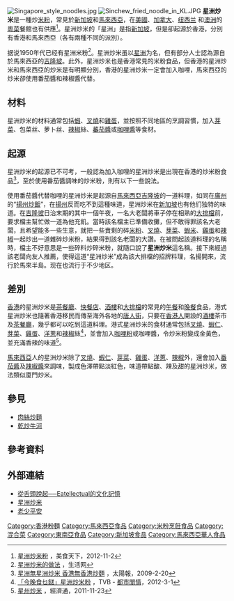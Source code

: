 [[File:Singapore_style_noodles.jpg|thumb]]
[[File:Sinchew_fried_noodle_in_KL.JPG|thumb]]
'''星洲炒米'''是一種炒[[米粉|米粉]]，常見於[[新加坡|新加坡]]和[[馬來西亞|馬來西亞]]，在[[美國|美國]]、[[加拿大|加拿大]]、[[纽西兰|纽西兰]] 和[[澳洲|澳洲]]的[[粵菜|粵菜]]餐館也有供應<ref>[http://home.meishichina.com/recipe-97665.html 星洲炒米粉] {{Wayback|url=http://home.meishichina.com/recipe-97665.html |date=20191206145552 }}，美食天下，2012-11-2</ref>。星洲炒米的「星洲」是指[[新加坡|新加坡]]，但是卻起源於香港，分別有香港和馬來西亞（各有兩種不同的派別）。

据说1950年代已经有星洲米粉<ref>[http://www.shw365.com/mstd/mskt/200812/55167.html 星洲炒米的做法] {{Wayback|url=http://www.shw365.com/mstd/mskt/200812/55167.html |date=20160304101758 }}，生活网</ref>。星洲炒米虽以[[星洲|星洲]]为名，但有部分人士認為源自於馬來西亞的[[吉隆坡|吉隆坡]]。此外，星洲炒米也是香港常見的米粉食品，但香港的星洲炒米和馬來西亞的炒米是有明顯分別，香港的星洲炒米一定會加入咖哩，馬來西亞的炒米卻使用番茄醬和辣椒醬代替。

== 材料 ==
星洲炒米的材料通常包括[[蝦|蝦]]、[[叉燒|叉燒]]和[[雞蛋|雞蛋]]，並按照不同地區的烹調習慣，加入[[芽菜|芽菜]]、包菜丝、萝卜丝、[[辣椒|辣椒]]絲、[[蕃茄醬|蕃茄醬]]或[[咖哩|咖哩醬]]等食材。

== 起源 ==
星洲炒米的起源已不可考，一般認為加入咖哩的星洲炒米是出現在香港的炒米粉食品<ref>[http://the-sun.on.cc/cnt/news/20090920/00405_003.html 星洲無星洲炒米 香港無香港炒麵] {{Wayback|url=http://the-sun.on.cc/cnt/news/20090920/00405_003.html |date=20180711100009 }}，太陽報，2009-2-20</ref>，至於使用番茄醬調味的炒米粉，則有以下一些說法。

使用番茄醬代替咖哩的星洲炒米是起源自[[馬來西亞|馬來西亞]][[吉隆坡|吉隆坡]]的一道料理，如同在[[廣州|廣州]]的“[[揚州炒飯|揚州炒飯]]”，在[[揚州市|揚州]]反而吃不到這種味道，星洲炒米在[[新加坡|新加坡]]也有他们独特的味道。在[[吉隆坡|吉隆坡]]日治末期的其中一個午夜，一名大老闆將車子停在相熟的[[大排檔|大排檔]]前，要求檔主幫忙做一道為他充飢。當時該名檔主已準備收攤，但不敢得罪該名大老闆，且希望能多一些生意，就把一些賣剩的碎[[米粉|米粉]]、[[叉燒|叉燒]]、[[芽菜|芽菜]]、[[蝦米|蝦米]]、[[雞蛋|雞蛋]]和[[辣椒|辣椒]]一起炒出一道雜碎炒米粉，結果得到該名老闆的大讚。在被問起該道料理的名稱時，檔主不好意思是一些碎料炒碎米粉，就隨口說了'''星洲炒米'''這名稱。接下來經過該老闆向友人推薦，使得這道“星洲炒米”成為該大排檔的招牌料理，名揚開來，流行於馬來半島。现在也流行于不少地区。

== 差別 ==
[[香港|香港]]的星洲炒米是[[茶餐廳|茶餐廳]]、[[港式快餐店|快餐店]]、[[酒樓|酒樓]]和[[大排檔|大排檔]]的常見的[[午餐|午餐]]和[[晚餐|晚餐]]食品，港式星洲炒米也隨著香港移民而傳至海外各地的[[唐人街|唐人街]]，只要在[[香港人|香港人]]開設的[[酒樓|酒樓]]茶市及[[茶餐廳|茶餐廳]]，幾乎都可以吃到這道料理。港式星洲炒米的食材通常包括[[叉燒|叉燒]]、[[蝦仁|蝦仁]]、[[芽菜|芽菜]]、[[雞蛋|雞蛋]]、[[洋蔥|洋蔥]]和[[辣椒|辣椒]]絲<ref>[http://programme.tvb.com/lifestyle/pleasureandleisure/i_info/124236/7/1316 「今晚食乜餸」星洲炒米粉] {{Wayback|url=http://programme.tvb.com/lifestyle/pleasureandleisure/i_info/124236/7/1316 |date=20190919052328 }}，TVB - [[都市閒情|都市閒情]]，2012-3-1</ref>，並會加入[[咖哩粉|咖哩粉]]或咖哩醬，令炒米粉變成金黃色，並充滿香辣的味道<ref>[http://lifestyle.etnet.com.hk/column/index.php/leisure/homecooking/7069 星州炒米] {{Wayback|url=http://lifestyle.etnet.com.hk/column/index.php/leisure/homecooking/7069 |date=20190917154300 }}，經濟通，2011-11-23</ref>。

[[馬來西亞|馬來西亞]]人的星洲炒米除了[[叉燒|叉燒]]、[[蝦仁|蝦仁]]、[[芽菜|芽菜]]、[[雞蛋|雞蛋]]、[[洋蔥|洋蔥]]、[[辣椒|辣椒]]外，還會加入[[番茄醬|番茄醬]]及[[辣椒醬|辣椒醬]]來調味，製成色澤帶點淡紅色，味道帶點酸、辣及甜的星洲炒米，做法類似廈門炒米。

== 參見 ==
* [[肉絲炒麵|肉絲炒麵]]
* [[乾炒牛河|乾炒牛河]]

== 參考資料 ==
<references />

== 外部連結 ==
* [http://tech.sinchew-i.com/cp/node/172 從舌頭說起──Eatellectual的文化記憶]{{Dead link|date=2019年11月 |bot=InternetArchiveBot |fix-attempted=yes }}
* [http://chefcamel.com/index.php?p=2&lang=zh&fid=20 星洲炒米]{{Dead link}}
* [https://web.archive.org/web/20160305134135/http://news.sinchew.com.my/node/53094 老少平安]

{{馬來西亞各族料理}}

[[Category:香港粉麵|Category:香港粉麵]]
[[Category:馬來西亞食品|Category:馬來西亞食品]]
[[Category:米粉烹飪食品|Category:米粉烹飪食品]]
[[Category:混合菜|Category:混合菜]]
[[Category:東南亞食品|Category:東南亞食品]]
[[Category:新加坡食品|Category:新加坡食品]]
[[Category:馬來西亞華人食品|Category:馬來西亞華人食品]]